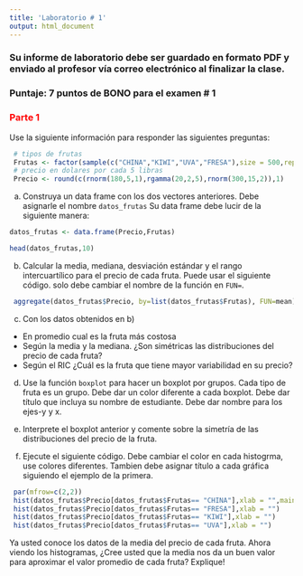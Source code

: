 ```yaml
---
title: 'Laboratorio # 1'
output: html_document
---
```



### Su informe de laboratorio debe ser guardado en formato PDF y enviado al profesor vía correo electrónico al finalizar la clase. 

### **Puntaje:** 7 puntos de BONO para el examen # 1

### <span style="color:red">Parte 1</span>

Use la siguiente información para responder las siguientes preguntas:

```r
 # tipos de frutas
 Frutas <- factor(sample(c("CHINA","KIWI","UVA","FRESA"),size = 500,replace = TRUE))
 # precio en dolares por cada 5 libras 
 Precio <- round(c(rnorm(180,5,1),rgamma(20,2,5),rnorm(300,15,2)),1)
```

a) Construya un data frame con los dos vectores anteriores. Debe asignarle el nombre `datos_frutas` Su data frame debe lucir de la siguiente manera: 

```r
datos_frutas <- data.frame(Precio,Frutas)
```

```r
head(datos_frutas,10)
```

b) Calcular la media, mediana, desviación estándar y el rango intercuartílico para el precio de cada fruta. Puede usar el siguiente código. solo debe cambiar el nombre de la función en `FUN=`. 

```r
 aggregate(datos_frutas$Precio, by=list(datos_frutas$Frutas), FUN=mean)[c(1,2)]
```

c) Con los datos obtenidos en b)

* En promedio cual es la fruta más costosa
* Según la media y la mediana. ¿Son simétricas las distribuciones del precio de cada fruta?
* Según el RIC ¿Cuál es la fruta que tiene mayor variabilidad en su precio?

d) Use la función `boxplot` para hacer un boxplot por grupos. Cada tipo de fruta es un grupo. Debe dar un color diferente a cada boxplot. Debe dar título que incluya su nombre de estudiante. Debe dar nombre para los ejes-y y x.

e) Interprete el boxplot anterior y comente sobre la simetría de las distribuciones del precio de la fruta. 

f) Ejecute el siguiente código. Debe cambiar el color en cada histogrma, use colores diferentes.  Tambien debe asignar título a cada gráfica siguiendo el ejemplo de la primera.

```r
 par(mfrow=c(2,2))
 hist(datos_frutas$Precio[datos_frutas$Frutas== "CHINA"],xlab = "",main = "Histograma: Precio del CHINA")
 hist(datos_frutas$Precio[datos_frutas$Frutas== "FRESA"],xlab = "")
 hist(datos_frutas$Precio[datos_frutas$Frutas== "KIWI"],xlab = "")
 hist(datos_frutas$Precio[datos_frutas$Frutas== "UVA"],xlab = "")
```

Ya usted conoce los datos de la media del precio de cada fruta. Ahora viendo los histogramas, ¿Cree usted que la media nos da un buen valor para aproximar el valor promedio de cada fruta? Explique!

